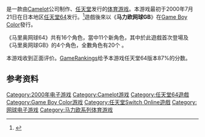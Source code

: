 {{NoteTA
| G1 = Games
| G2 = Mario
}}
{{Infobox video game
| title = 瑪利歐網球64
| japanese = マリオテニス64
| english = Mario Tennis
| image = 
| caption = 
| developer = [[Camelot|Camelot]]
| publisher = [[任天堂|任天堂]]
| series = [[瑪利歐體育遊戲列表#瑪利歐網球|瑪利歐網球系列]]
| director = 
| designer = 
| producer = 
| composer = 
| platforms = [[任天堂64|任天堂64]]、[[Game_Boy_Color|Game Boy Color]]
| released = '''任天堂64'''{{vgrelease|JP|July 21, 2000|NA|August 28, 2000|PAL|November 3, 2000}}'''Game Boy Color'''<br>{{vgrelease|JP|November 1, 2000|NA|January 16, 2001|PAL|February 2, 2001}}<u>Nintendo Switch Online</u><small>（任天堂64）</small>{{Vgrelease|WW|2021年10月26日}}
| genre = [[體育遊戲|體育]]
| modes = [[單人電子遊戲|單人]]、[[多人電子遊戲|多人]]
}}

{{vgname|马力欧网球64|ja=マリオテニス64|en=Mario Tennis|diff=yes}}是一款由[[Camelot|Camelot]]公司制作、[[任天堂|任天堂]]发行的[[体育游戏|体育游戏]]。本游戏最初于2000年7月21日在日本地区[[任天堂64|任天堂64]]发行。<ref name="gamefaqs">{{cite web| url = http://www.gamefaqs.com/n64/258820-mario-tennis/data| title = Release information| publisher = [[GameFAQs|GameFAQs]]| date = | accessdate = 2016-07-19| language = en| archive-date = 2017-12-15| archive-url = https://web.archive.org/web/20171215221300/https://www.gamefaqs.com/n64/258820-mario-tennis/data| dead-url = no}}</ref>遊戲後來以《'''马力欧网球GB'''》在[[Game_Boy_Color|Game Boy Color]]發行。

《马里奥网球64》共有16个角色，當中11个新角色，其中{{le|瓦路易吉|Waluigi}}於此遊戲首次登場及《马里奥网球GB》的4个角色，全數角色有20个 。

本游戏收到正面评价。[[GameRankings|GameRankings]]给予本游戏任天堂64版本87%的分数。

== 参考资料 ==
{{Reflist}}

{{马里奥体育类游戏}}

{{DEFAULTSORT:Mario Tennis 64}}
[[Category:2000年电子游戏|Category:2000年电子游戏]]
[[Category:Camelot游戏|Category:Camelot游戏]]
[[Category:任天堂64遊戲|Category:任天堂64遊戲]]
[[Category:Game_Boy_Color游戏|Category:Game Boy Color游戏]]
[[Category:任天堂Switch_Online遊戲|Category:任天堂Switch Online遊戲]]
[[Category:网球电子游戏|Category:网球电子游戏]]
[[Category:马力欧系列体育游戏|Category:马力欧系列体育游戏]]

{{nintendo-stub}}
{{sports-videogame-stub}}